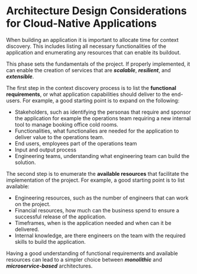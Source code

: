 # Architecture Design Considerations for Cloud-Native Applications

When building an application it is important to allocate time for context discovery.
This includes listing all necessary functionalities of the application and enumerating any resources that can enable its buildout.

This phase sets the fundamentals of the project. If properly implemented, it can enable the creation of services that are **_scalable_**, **_resilient_**, and **_extensible_**.

The first step in the context discovery process is to list the **functional requirements**, or what application capabilities should deliver to the end-users.
For example, a good starting point is to expand on the following:

- Stakeholders, such as identifying the personas that require and sponsor the application for example the operations team requiring a new internal tool to manage booking office cold rooms.
- Functionalities, what functionalies are needed for the application to deliver value to the operations team.
- End users, employees part of the operations team
- Input and output process
- Engineering teams, understanding what engineering team can build the solution.

The second step is to enumerate the **available resources** that facilitate the implementation of the project. For example, a good starting point is to list available:

- Engineering resources, such as the number of engineers that can work on the project.
- Financial resources, how much can the business spend to ensure a successful release of the application.
- Timeframes, when is the application needed and when can it be delivered.
- Internal knowledge, are there engineers on the team with the required skills to build the application.

Having a good understanding of functional requirements and available resources can lead to a simpler choice between **_monolithic_** and **_microservice-based_** architectures.
